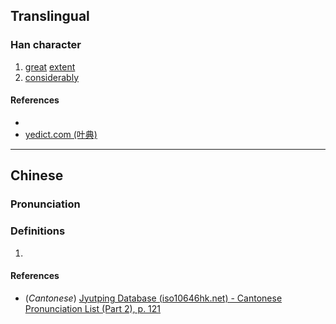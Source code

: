 {{character info/new}}
==Translingual==

===Han character===
{{Han char|rn=67|rad=文|as=07|sn=11|four=|canj=YKIAV|ids=⿰文良}}

# [[great]] [[extent]]
# [[considerably]]

====References====
* {{Han ref|kx=0477.091|hdz=32170.131|uh=658F|ud=25999}}
* [http://yedict.com/htm/65/658F.htm yedict.com (叶典)]

----

==Chinese==
{{zh-forms}}

===Pronunciation===
{{zh-pron
|m=láng
|c=loeng4
|mc=
|oc=
|ma=
|cat=
}}

===Definitions===
{{zh-hanzi}}

# {{rfdef|lang=zh}}

====References====
* (''Cantonese'') [http://www.iso10646hk.net/jp/document/download.jsp Jyutping Database (iso10646hk.net) - Cantonese Pronunciation List (Part 2), p. 121]